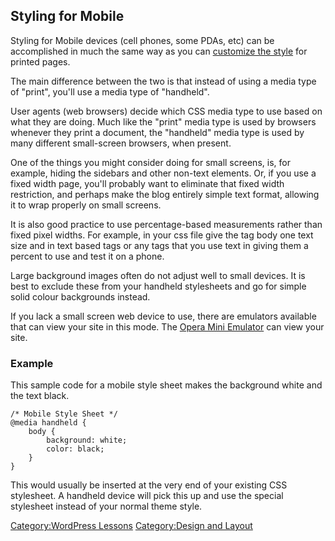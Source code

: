 ==Styling for Mobile==
Styling for Mobile devices (cell phones, some PDAs, etc) can be accomplished in much the same way as you can [[Styling for Print|customize the style]] for printed pages. 

The main difference between the two is that instead of using a media type of "print", you'll use a media type of "handheld". 

User agents (web browsers) decide which CSS media type to use based on what they are doing. Much like the "print" media type is used by browsers whenever they print a document, the "handheld" media type is used by many different small-screen browsers, when present.

One of the things you might consider doing for small screens, is, for example, hiding the sidebars and other non-text elements. Or, if you use a fixed width page, you'll probably want to eliminate that fixed width restriction, and perhaps make the blog entirely simple text format, allowing it to wrap properly on small screens.

It is also good practice to use percentage-based measurements rather than fixed pixel widths. For example, in your css file give the tag body one text size and in text based tags or any tags that you use text in giving them a percent to use and test it on a phone.

Large background images often do not adjust well to small devices. It is best to exclude these from your handheld stylesheets and go for simple solid colour backgrounds instead.

If you lack a small screen web device to use, there are emulators available that can view your site in this mode. The [http://www.opera.com/mini/demo/ Opera Mini Emulator] can view your site.

===Example===
This sample code for a mobile style sheet makes the background white and the text black.

<pre>/* Mobile Style Sheet */
@media handheld {
    body {
        background: white;
        color: black;
    }
}</pre>

This would usually be inserted at the very end of your existing CSS stylesheet. A handheld device will pick this up and use the special stylesheet instead of your normal theme style.

{{Stub}}
[[Category:WordPress Lessons]]
[[Category:Design and Layout]]